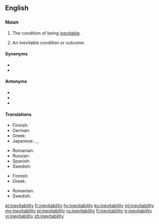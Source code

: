 ==English==

===Noun===
{{en-noun|~|inevitabilities}}

# {{label|en|uncountable}} The condition of being [[inevitable]].
# {{label|en|countable}} An inevitable condition or outcome.

====Synonyms====
* {{l|en|certainty}}
* {{l|en|necessity}}

====Antonyms====
* {{l|en|evitability}}
* {{l|en|impossibility}}
* {{l|en|contingency}}

====Translations====
{{trans-top|the condition of being inevitable}}
* Finnish: {{t+|fi|väistämättömyys}}
* German: {{t|de|Unvermeidlichkeit}}
* Greek: {{t+|el|αναπόφευκτο|n}}
* Japanese: {{t|ja|不可避|tr=fukahi}}, {{t+|ja|必然|tr=hitsuzen}}, {{t|ja|必然性|tr=hitsuzensei}}
{{trans-mid}}
* Romanian: {{t+|ro|inevitabilitate}}
* Russian: {{t+|ru|неизбе́жность|f}}
* Spanish: {{t|es|inevitabilidad}}
* Swedish: {{t|sv|oundviklighet|c}}
{{trans-bottom}}

{{trans-top|an inevitable condition or outcome}}
* Finnish: {{t+|fi|väistämättömyys}}
* Greek: {{t+|el|αναπόφευκτο|n}}
{{trans-mid}}
* Romanian: {{t+|ro|inevitabilitate|f}}
* Swedish: {{t|sv|oundviklighet|c}}
{{trans-bottom}}

[[et:inevitability]]
[[fr:inevitability]]
[[hy:inevitability]]
[[ku:inevitability]]
[[ml:inevitability]]
[[my:inevitability]]
[[pl:inevitability]]
[[ru:inevitability]]
[[fi:inevitability]]
[[tr:inevitability]]
[[vi:inevitability]]
[[zh:inevitability]]
